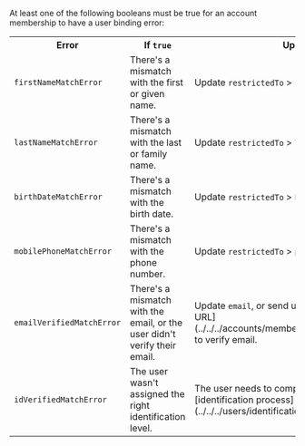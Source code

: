 At least one of the following booleans must be true for an account membership to have a user binding error:

<table>
  <tr>
    <th>Error</th>
    <th>If <code>true</code></th>
    <th>Update</th>
  </tr>
  <tr>
    <td><code>firstNameMatchError</code></td>
    <td>There's a mismatch with the first or given name.</td>
    <td>Update <code>restrictedTo</code> > <code>firstName</code>.</td>
  </tr>
  <tr>
    <td><code>lastNameMatchError</code></td>
    <td>There's a mismatch with the last or family name.</td>
    <td>Update <code>restrictedTo</code> > <code>lastName</code>.</td>
  </tr>
  <tr>
    <td><code>birthDateMatchError</code></td>
    <td>There's a mismatch with the birth date.</td>
    <td>Update <code>restrictedTo</code> > <code>birthDate</code>.</td>
  </tr>
  <tr>
    <td><code>mobilePhoneMatchError</code></td>
    <td>There's a mismatch with the phone number.</td>
    <td>Update <code>restrictedTo</code> > <code>phoneNumber</code>.</td>
  </tr>
  <tr>
    <td><code>emailVerifiedMatchError</code></td>
    <td>There's a mismatch with the email, or the user didn't verify their email.</td>
    <td>Update <code>email</code>, or send user new [authorization URL](../../../accounts/memberships/index.mdx#invite) to verify email.</td>
  </tr>
  <tr>
    <td><code>idVerifiedMatchError</code></td>
    <td>The user wasn't assigned the right identification level.</td>
    <td>The user needs to complete another [identification process](../../../users/identifications/index.mdx).</td>
  </tr>
</table>